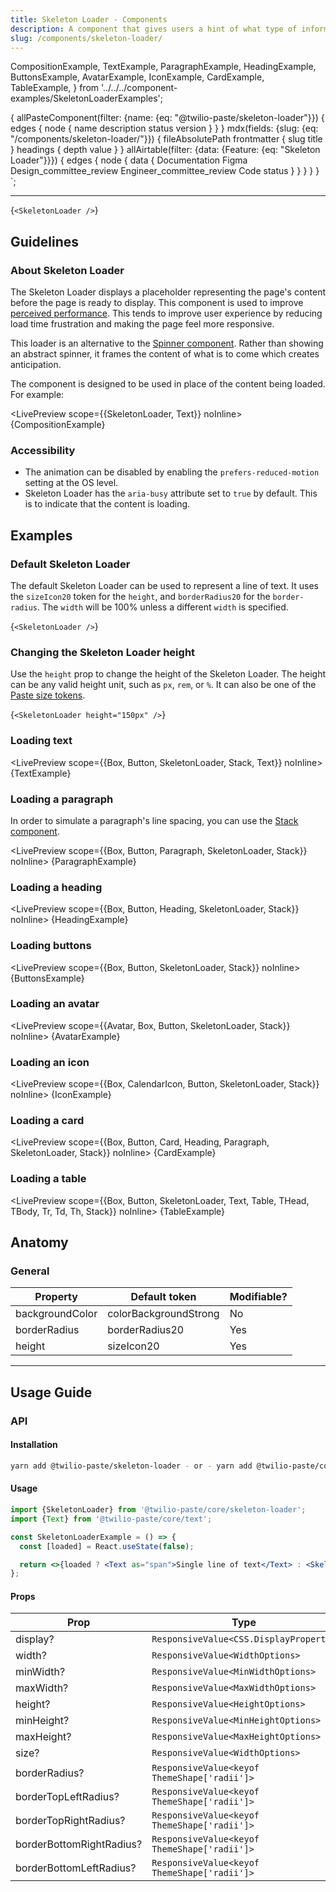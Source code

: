```yaml
---
title: Skeleton Loader - Components
description: A component that gives users a hint of what type of information will be loaded on a page and helps reduce the perceived time a page takes to load.
slug: /components/skeleton-loader/
---
```


  CompositionExample,
  TextExample,
  ParagraphExample,
  HeadingExample,
  ButtonsExample,
  AvatarExample,
  IconExample,
  CardExample,
  TableExample,
} from '../../../component-examples/SkeletonLoaderExamples';

  {
    allPasteComponent(filter: {name: {eq: "@twilio-paste/skeleton-loader"}}) {
      edges {
        node {
          name
          description
          status
          version
        }
      }
    }
    mdx(fields: {slug: {eq: "/components/skeleton-loader/"}}) {
      fileAbsolutePath
      frontmatter {
        slug
        title
      }
      headings {
        depth
        value
      }
    }
    allAirtable(filter: {data: {Feature: {eq: "Skeleton Loader"}}}) {
      edges {
        node {
          data {
            Documentation
            Figma
            Design_committee_review
            Engineer_committee_review
            Code
            status
          }
        }
      }
    }
  }
`;

<NormalizeComponentHeader
  categoryRoute={SidebarCategoryRoutes.COMPONENTS}
  githubUrl="https://github.com/twilio-labs/paste/tree/main/packages/paste-core/components/skeleton-loader"
  storybookUrl="/?path=/story/components-skeleton-loader--default"
  data={props.data}
/>

---

<contentwrapper>

<PageAside data={props.data.mdx} />

<content>

<LivePreview scope={{SkeletonLoader}}>{`<SkeletonLoader />`}</LivePreview>

## Guidelines

### About Skeleton Loader

The Skeleton Loader displays a placeholder representing the page's content before the page is ready to display. This component is used to improve [perceived performance](https://developer.mozilla.org/en-US/docs/Learn/Performance/Perceived_performance). This tends to improve user experience by reducing load time frustration and making the page feel more responsive.

This loader is an alternative to the [Spinner component](/components/spinner). Rather than showing an abstract spinner, it frames the content of what is to come which creates anticipation.

The component is designed to be used in place of the content being loaded. For example:

<LivePreview scope={{SkeletonLoader, Text}} noInline>
  {CompositionExample}
</LivePreview>

### Accessibility

- The animation can be disabled by enabling the `prefers-reduced-motion` setting at the OS level.
- Skeleton Loader has the `aria-busy` attribute set to `true` by default. This is to indicate that the content is loading.

## Examples

### Default Skeleton Loader

The default Skeleton Loader can be used to represent a line of text. It uses the `sizeIcon20` token for the `height`, and `borderRadius20` for the `border-radius`. The `width` will be 100% unless a different `width` is specified.

<LivePreview scope={{SkeletonLoader}}>{`<SkeletonLoader />`}</LivePreview>

### Changing the Skeleton Loader height

Use the `height` prop to change the height of the Skeleton Loader. The height can be any valid height unit, such as `px`, `rem`, or `%`. It can also be one of the [Paste size tokens](/tokens/list/#sizings).

<LivePreview scope={{SkeletonLoader}}>{`<SkeletonLoader height="150px" />`}</LivePreview>

### Loading text

<LivePreview scope={{Box, Button, SkeletonLoader, Stack, Text}} noInline>
  {TextExample}
</LivePreview>

### Loading a paragraph

In order to simulate a paragraph's line spacing, you can use the [Stack component](/components/stack).

<LivePreview scope={{Box, Button, Paragraph, SkeletonLoader, Stack}} noInline>
  {ParagraphExample}
</LivePreview>

### Loading a heading

<LivePreview scope={{Box, Button, Heading, SkeletonLoader, Stack}} noInline>
  {HeadingExample}
</LivePreview>

### Loading buttons

<LivePreview scope={{Box, Button, SkeletonLoader, Stack}} noInline>
  {ButtonsExample}
</LivePreview>

### Loading an avatar

<LivePreview scope={{Avatar, Box, Button, SkeletonLoader, Stack}} noInline>
  {AvatarExample}
</LivePreview>

### Loading an icon

<LivePreview scope={{Box, CalendarIcon, Button, SkeletonLoader, Stack}} noInline>
  {IconExample}
</LivePreview>

### Loading a card

<LivePreview scope={{Box, Button, Card, Heading, Paragraph, SkeletonLoader, Stack}} noInline>
  {CardExample}
</LivePreview>

### Loading a table

<LivePreview scope={{Box, Button, SkeletonLoader, Text, Table, THead, TBody, Tr, Td, Th, Stack}} noInline>
  {TableExample}
</LivePreview>

## Anatomy

### General

| Property        | Default token         | Modifiable? |
| --------------- | --------------------- | ----------- |
| backgroundColor | colorBackgroundStrong | No          |
| borderRadius    | borderRadius20        | Yes         |
| height          | sizeIcon20            | Yes         |

---

## Usage Guide

### API

#### Installation

```bash
yarn add @twilio-paste/skeleton-loader - or - yarn add @twilio-paste/core
```

#### Usage

```jsx
import {SkeletonLoader} from '@twilio-paste/core/skeleton-loader';
import {Text} from '@twilio-paste/core/text';

const SkeletonLoaderExample = () => {
  const [loaded] = React.useState(false);

  return <>{loaded ? <Text as="span">Single line of text</Text> : <SkeletonLoader width="100px" />}</>;
};
```

#### Props

| Prop                     | Type                                         | Description | Default           |
| ------------------------ | -------------------------------------------- | ----------- | ----------------- |
| display?                 | `ResponsiveValue<CSS.DisplayProperty>`       |             |                   |
| width?                   | `ResponsiveValue<WidthOptions>`              |             |                   |
| minWidth?                | `ResponsiveValue<MinWidthOptions>`           |             |                   |
| maxWidth?                | `ResponsiveValue<MaxWidthOptions>`           |             |                   |
| height?                  | `ResponsiveValue<HeightOptions>`             |             | `sizeIcon20`      |
| minHeight?               | `ResponsiveValue<MinHeightOptions>`          |             |                   |
| maxHeight?               | `ResponsiveValue<MaxHeightOptions>`          |             |                   |
| size?                    | `ResponsiveValue<WidthOptions>`              |             |                   |
| borderRadius?            | `ResponsiveValue<keyof ThemeShape['radii']>` |             | `borderRadius20 ` |
| borderTopLeftRadius?     | `ResponsiveValue<keyof ThemeShape['radii']>` |             |                   |
| borderTopRightRadius?    | `ResponsiveValue<keyof ThemeShape['radii']>` |             |                   |
| borderBottomRightRadius? | `ResponsiveValue<keyof ThemeShape['radii']>` |             |                   |
| borderBottomLeftRadius?  | `ResponsiveValue<keyof ThemeShape['radii']>` |             |                   |

<ChangelogRevealer>
  <Changelog />
</ChangelogRevealer>

</content>

</contentwrapper>
